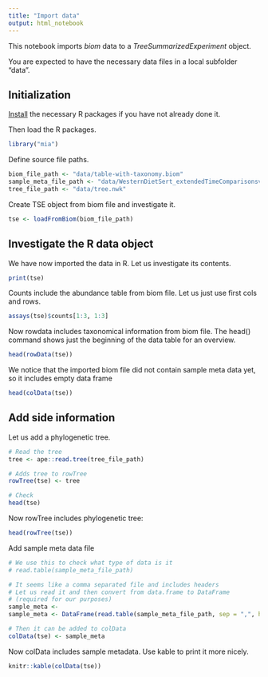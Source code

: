 ```yaml
---
title: "Import data"
output: html_notebook
---
```



This notebook imports _biom_ data to a _TreeSummarizedExperiment_ object. 

You are expected to have the necessary data files in a local subfolder
"data".


## Initialization

[Install](install.R) the necessary R packages if you have not already
done it.

Then load the R packages.


```r
library("mia")
```

Define source file paths.

```r
biom_file_path <- "data/table-with-taxonomy.biom"
sample_meta_file_path <- "data/WesternDietSert_extendedTimeComparisonsv4.txt"
tree_file_path <- "data/tree.nwk"
```


Create TSE object from biom file and investigate it.

```r
tse <- loadFromBiom(biom_file_path)
```


## Investigate the R data object

We have now imported the data in R. Let us investigate its contents.

```r
print(tse)
```


Counts include the abundance table from biom file. Let us just use first cols and rows.

```r
assays(tse)$counts[1:3, 1:3]
```

Now rowdata includes taxonomical information from biom file. The head() command
shows just the beginning of the data table for an overview.

```r
head(rowData(tse))
```


We notice that the imported biom file did not contain sample meta data
yet, so it includes empty data frame

```r
head(colData(tse))
```


## Add side information

Let us add a phylogenetic tree.

```r
# Read the tree 
tree <- ape::read.tree(tree_file_path)

# Adds tree to rowTree
rowTree(tse) <- tree

# Check
head(tse)
```

Now rowTree includes phylogenetic tree:

```r
head(rowTree(tse))
```

Add sample meta data file

```r
# We use this to check what type of data is it
# read.table(sample_meta_file_path)

# It seems like a comma separated file and includes headers
# Let us read it and then convert from data.frame to DataFrame
# (required for our purposes)
sample_meta <- 
sample_meta <- DataFrame(read.table(sample_meta_file_path, sep = ",", header = TRUE))

# Then it can be added to colData
colData(tse) <- sample_meta
```

Now colData includes sample metadata. Use kable to print it more nicely.

```r
knitr::kable(colData(tse))
```


